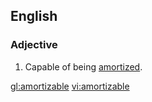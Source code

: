 ==English==

===Adjective===
{{en-adj|-}}

{{rfquote}}
# Capable of being [[amortized]].

[[gl:amortizable]]
[[vi:amortizable]]